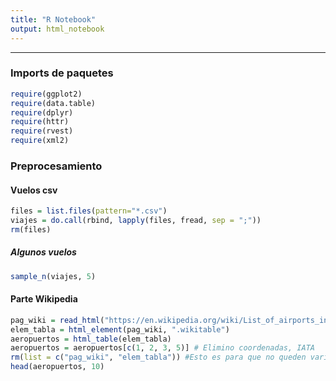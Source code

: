 ---
title: "R Notebook"
output: html_notebook
---
------------------------------------------------------------------------

### Imports de paquetes

```{r}
require(ggplot2)
require(data.table)
require(dplyr)
require(httr)
require(rvest)
require(xml2)
```

### Preprocesamiento

#### Vuelos csv
```{r, eval=FALSE}
files = list.files(pattern="*.csv")
viajes = do.call(rbind, lapply(files, fread, sep = ";"))
rm(files)
```

##### Algunos vuelos
```{r}
sample_n(viajes, 5)
```

#### Parte Wikipedia
```{r}
pag_wiki = read_html("https://en.wikipedia.org/wiki/List_of_airports_in_Argentina")
elem_tabla = html_element(pag_wiki, ".wikitable")
aeropuertos = html_table(elem_tabla)
aeropuertos = aeropuertos[c(1, 2, 3, 5)] # Elimino coordenadas, IATA
rm(list = c("pag_wiki", "elem_tabla")) #Esto es para que no queden variables sueltas
head(aeropuertos, 10)
```
